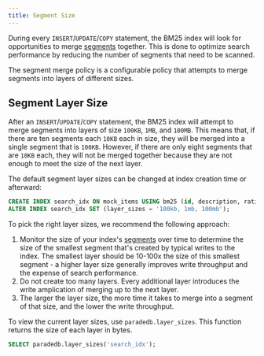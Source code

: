 ```yaml
---
title: Segment Size
---
```


During every `INSERT`/`UPDATE`/`COPY` statement, the BM25 index will look for opportunities to merge [segments](/documentation/concepts/index#segment) together.
This is done to optimize search performance by reducing the number of segments that need to be scanned.

The segment merge policy is a configurable policy that attempts to merge segments into layers of different sizes.

## Segment Layer Size

After an `INSERT`/`UPDATE`/`COPY` statement, the BM25 index will attempt to merge segments into layers of size `100KB`, `1MB`, and `100MB`. This means
that, if there are ten segments each `10KB` each in size, they will be merged into a single segment that is `100KB`. However,
if there are only eight segments that are `10KB` each, they will not be merged together because they are not enough to meet the size
of the next layer.

The default segment layer sizes can be changed at index creation time or afterward:

```sql
CREATE INDEX search_idx ON mock_items USING bm25 (id, description, rating) WITH (key_field = 'id', layer_sizes = '1kb, 10kb, 100MB');
ALTER INDEX search_idx SET (layer_sizes = '100kb, 1mb, 100mb');
```

To pick the right layer sizes, we recommend the following approach:

1. Monitor the size of your index's [segments](/documentation/indexing/inspect_index#index-segments) over time to determine the size of the smallest segment that's created
   by typical writes to the index. The smallest layer should be 10-100x the size of this smallest segment - a higher layer size generally improves write throughput
   and the expense of search performance.
2. Do not create too many layers. Every additional layer introduces the write amplication of merging up to the next layer.
3. The larger the layer size, the more time it takes to merge into a segment of that size, and the lower the write throughput.

To view the current layer sizes, use `paradedb.layer_sizes`. This function returns the size of each layer in bytes.

```sql
SELECT paradedb.layer_sizes('search_idx');
```
